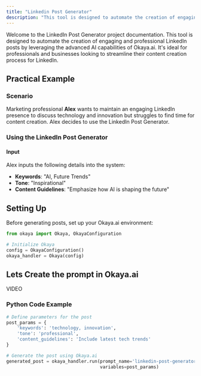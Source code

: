 ```yaml
---
title: "Linkedin Post Generator"
description: "This tool is designed to automate the creation of engaging and professional LinkedIn posts by leveraging the advanced AI capabilities of Okaya.ai"
---
```


Welcome to the LinkedIn Post Generator project documentation. This tool is designed to automate the creation of engaging and professional LinkedIn posts by leveraging the advanced AI capabilities of Okaya.ai. It's ideal for professionals and businesses looking to streamline their content creation process for LinkedIn.

## Practical Example

### Scenario

Marketing professional **Alex** wants to maintain an engaging LinkedIn presence to discuss technology and innovation but struggles to find time for content creation. Alex decides to use the LinkedIn Post Generator.

### Using the LinkedIn Post Generator

#### Input

Alex inputs the following details into the system:

- **Keywords**: "AI, Future Trends"
- **Tone**: "Inspirational"
- **Content Guidelines**: "Emphasize how AI is shaping the future"

## Setting Up

Before generating posts, set up your Okaya.ai environment:

```python
from okaya import Okaya, OkayaConfiguration

# Initialize Okaya
config = OkayaConfiguration()
okaya_handler = Okaya(config)
```

## Lets Create the prompt in Okaya.ai


VIDEO 




### Python Code Example

```python
# Define parameters for the post
post_params = {
    'keywords': 'technology, innovation',
    'tone': 'professional',
    'content_guidelines': 'Include latest tech trends'
}

# Generate the post using Okaya.ai
generated_post = okaya_handler.run(prompt_name='linkedin-post-generator',
                                   variables=post_params)

```

